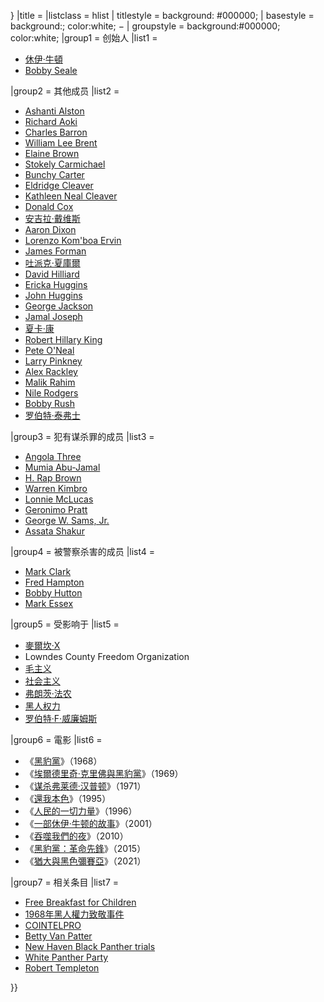{{Navbox
|name = Black Panther Party
|state = {{{state|{{{1|autocollapse}}}}}}
|title = <span style="vertical-align:1px;">[[黑豹党|{{colors|white|#000000|黑豹党}}]]</span>
|listclass = hlist
| titlestyle = background: #000000;
| basestyle = background:{{party color|Black Panther Party}}; color:white;
− 	
| groupstyle = background:#000000; color:white;
|group1 = 创始人
|list1 =
* [[休伊·牛頓]] {{smaller|(''[[Revolutionary Suicide]]'', 1973)}}
* [[Bobby Seale]]

|group2 = 其他成员
|list2 =
* [[Ashanti Alston]]
* [[Richard Aoki]]
* [[Charles Barron]]
* [[William Lee Brent]]
* [[Elaine Brown]]
* [[Stokely Carmichael]]
* [[Bunchy Carter]]
* [[Eldridge Cleaver]]
* [[Kathleen Neal Cleaver]]
* [[Donald L. Cox|Donald Cox]]
* [[安吉拉·戴维斯]]
* [[Aaron Dixon]]
* [[Lorenzo Kom'boa Ervin]]
* [[James Forman]]
* [[吐派克·夏庫爾]]
* [[David Hilliard]]
* [[Ericka Huggins]]
* [[John Huggins]]
* [[George Jackson (Black Panther)|George Jackson]]
* [[Jamal Joseph (writer)|Jamal Joseph]]
* [[夏卡·康]]
* [[Robert Hillary King]]
* [[Pete O'Neal]]
* [[Larry Pinkney]]
* [[Alex Rackley]]
* [[Malik Rahim]]
* [[Nile Rodgers]]
* [[Bobby Rush]]
* [[罗伯特·泰弗士]]

|group3 = 犯有谋杀罪的成员
|list3 =
* [[Angola Three]]
* [[Mumia Abu-Jamal]]
* [[H. Rap Brown]]
* [[Warren Kimbro]]
* [[Lonnie McLucas]]
* [[Geronimo Pratt]]
* [[George W. Sams, Jr.]]
* [[Assata Shakur]]

|group4 = 被警察杀害的成员
|list4 =
* [[Mark Clark (Black Panther)|Mark Clark]]
* [[Fred Hampton]]
* [[Bobby Hutton]]
* [[Mark Essex]]
|group5 = 受影响于
|list5 =
* [[麥爾坎·X]]
* Lowndes County Freedom Organization
* [[毛主义]]
* [[社会主义]]
* [[弗朗茨·法农]]
* [[黑人权力]]
* [[罗伯特·F·威廉姆斯]]

|group6 = 電影
|list6 =
* 《[[黑豹黨 (電影)|黑豹黨]]》（1968）
* 《[[埃爾德里奇·克里佛與黑豹黨]]》（1969）
* 《[[谋杀弗莱德·汉普顿]]》（1971）
* 《[[還我本色 (電影)|還我本色]]》（1995）
* 《[[人民的一切力量]]》（1996）
* 《[[一部休伊·牛顿的故事]]》（2001）
* 《[[吞噬我們的夜]]》（2010）
* 《[[黑豹黨：革命先鋒]]》（2015）
* 《[[猶大與黑色彌賽亞]]》（2021）

|group7 = 相关条目
|list7 =
* [[Free Breakfast for Children]]
* [[1968年黑人權力致敬事件]]
* [[COINTELPRO]]
* [[Betty Van Patter]]
* [[New Haven Black Panther trials]]
* [[White Panther Party]]
* [[Robert Templeton (artist)|Robert Templeton]]
}}<noinclude>
{{collapsible option |statename=optional}}

</noinclude>
